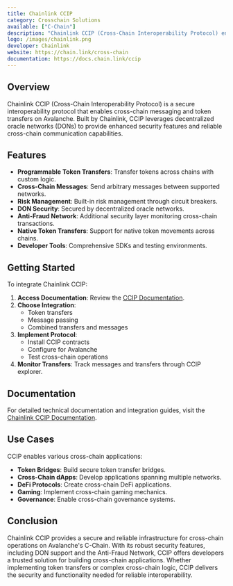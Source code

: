 ```yaml
---
title: Chainlink CCIP
category: Crosschain Solutions
available: ["C-Chain"]
description: "Chainlink CCIP (Cross-Chain Interoperability Protocol) enables secure cross-chain messaging and token transfers on Avalanche with built-in security features and DON support."
logo: /images/chainlink.png
developer: Chainlink
website: https://chain.link/cross-chain
documentation: https://docs.chain.link/ccip
---
```


## Overview

Chainlink CCIP (Cross-Chain Interoperability Protocol) is a secure interoperability protocol that enables cross-chain messaging and token transfers on Avalanche. Built by Chainlink, CCIP leverages decentralized oracle networks (DONs) to provide enhanced security features and reliable cross-chain communication capabilities.

## Features

- **Programmable Token Transfers**: Transfer tokens across chains with custom logic.
- **Cross-Chain Messages**: Send arbitrary messages between supported networks.
- **Risk Management**: Built-in risk management through circuit breakers.
- **DON Security**: Secured by decentralized oracle networks.
- **Anti-Fraud Network**: Additional security layer monitoring cross-chain transactions.
- **Native Token Transfers**: Support for native token movements across chains.
- **Developer Tools**: Comprehensive SDKs and testing environments.

## Getting Started

To integrate Chainlink CCIP:

1. **Access Documentation**: Review the [CCIP Documentation](https://docs.chain.link/ccip).
2. **Choose Integration**: 
   - Token transfers
   - Message passing
   - Combined transfers and messages
3. **Implement Protocol**: 
   - Install CCIP contracts
   - Configure for Avalanche
   - Test cross-chain operations
4. **Monitor Transfers**: Track messages and transfers through CCIP explorer.

## Documentation

For detailed technical documentation and integration guides, visit the [Chainlink CCIP Documentation](https://docs.chain.link/ccip).

## Use Cases

CCIP enables various cross-chain applications:

- **Token Bridges**: Build secure token transfer bridges.
- **Cross-Chain dApps**: Develop applications spanning multiple networks.
- **DeFi Protocols**: Create cross-chain DeFi applications.
- **Gaming**: Implement cross-chain gaming mechanics.
- **Governance**: Enable cross-chain governance systems.

## Conclusion

Chainlink CCIP provides a secure and reliable infrastructure for cross-chain operations on Avalanche's C-Chain. With its robust security features, including DON support and the Anti-Fraud Network, CCIP offers developers a trusted solution for building cross-chain applications. Whether implementing token transfers or complex cross-chain logic, CCIP delivers the security and functionality needed for reliable interoperability. 